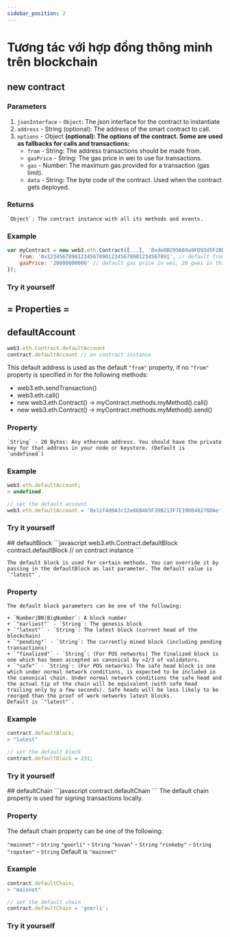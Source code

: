```yaml
---
sidebar_position: 2
---
```


# Tương tác với hợp đồng thông minh trên blockchain
## new contract
### Parameters
1. `jsonInterface` - `Object`: The json interface for the contract to instantiate
2. `address` - String (optional): The address of the smart contract to call.
3. `options` - Object **(optional): The options of the contract. Some are used as fallbacks for calls and transactions:**
    + `from` - String: The address transactions should be made from.
    + `gasPrice` - String: The gas price in wei to use for transactions.
    + `gas` - Number: The maximum gas provided for a transaction (gas limit).
    + `data` - String: The byte code of the contract. Used when the contract gets deployed.
### Returns
    `Object`: The contract instance with all its methods and events.
### Example
```javascript
var myContract = new web3.eth.Contract([...], '0xde0B295669a9FD93d5F28D9Ec85E40f4cb697BAe', {
    from: '0x1234567890123456789012345678901234567891', // default from address
    gasPrice: '20000000000' // default gas price in wei, 20 gwei in this case
});
```
### Try it yourself

<NewContract/>

## = Properties =

## defaultAccount
```javascript
web3.eth.Contract.defaultAccount
contract.defaultAccount // on contract instance
```

This default address is used as the default `"from"` property, if no `"from"` property is specified in for the following methods:

- web3.eth.sendTransaction()
- web3.eth.call()
- new web3.eth.Contract() -> myContract.methods.myMethod().call()
- new web3.eth.Contract() -> myContract.methods.myMethod().send()
###  Property
    `String` - 20 Bytes: Any ethereum address. You should have the private key for that address in your node or keystore. (Default is `undefined`)
### Example
```javascript
web3.eth.defaultAccount;
> undefined

// set the default account
web3.eth.defaultAccount = '0x11f4d0A3c12e86B4b5F39B213F7E19D048276DAe';
```
### Try it yourself

<DefaultAccount/>
## defaultBlock
```javascript
web3.eth.Contract.defaultBlock
contract.defaultBlock // on contract instance
```

    The default block is used for certain methods. You can override it by passing in the defaultBlock as last parameter. The default value is `"latest"`.
###  Property
    The default block parameters can be one of the following:

    + `Number|BN|BigNumber`: A block number
    + `"earliest"` - `String`: The genesis block
    + `"latest"` - `String`: The latest block (current head of the blockchain)
    + `"pending"` - `String`: The currently mined block (including pending transactions)
    + `"finalized"` - `String`: (For POS networks) The finalized block is one which has been accepted as canonical by >2/3 of validators.
    + `"safe"` - `String`: (For POS networks) The safe head block is one which under normal network conditions, is expected to be included in the canonical chain. Under normal network conditions the safe head and the actual tip of the chain will be equivalent (with safe head trailing only by a few seconds). Safe heads will be less likely to be reorged than the proof of work networks latest blocks.
    Default is `"latest"`.
### Example
```javascript
contract.defaultBlock;
> "latest"

// set the default block
contract.defaultBlock = 231;
```
### Try it yourself
<DefaultBlock/>
## defaultChain
```javascript
contract.defaultChain
```
The default chain property is used for signing transactions locally.

### Property
The default chain property can be one of the following:

`"mainnet"` - `String`
`"goerli"` - `String`
`"kovan"` - `String`
`"rinkeby"` - `String`
`"ropsten"` - `String`
Default is `"mainnet"`

### Example
```javascript
contract.defaultChain;
> "mainnet"

// set the default chain
contract.defaultChain = 'goerli';

```
### Try it yourself
<DefaultChain/>